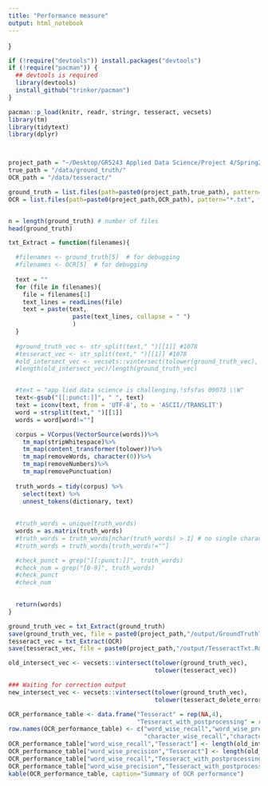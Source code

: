 ```yaml
---
title: "Performance measure"
output: html_notebook
---
```


}


```r
if (!require("devtools")) install.packages("devtools")
if (!require("pacman")) {
  ## devtools is required
  library(devtools)
  install_github("trinker/pacman")
}

pacman::p_load(knitr, readr, stringr, tesseract, vecsets)
library(tm)
library(tidytext)
library(dplyr)



project_path = "~/Desktop/GR5243 Applied Data Science/Project 4/Spring2019-Proj4-grp8-1"
true_path = "/data/ground_truth/"
OCR_path = "/data/tesseract/"

ground_truth = list.files(path=paste0(project_path,true_path), pattern="*.txt", full.names=TRUE, recursive=FALSE)
OCR = list.files(path=paste0(project_path,OCR_path), pattern="*.txt", full.names=TRUE, recursive=FALSE)


n = length(ground_truth) # number of files
head(ground_truth)

```


```r
txt_Extract = function(filenames){

  #filenames <- ground_truth[5]  # for debugging
  #filenames <- OCR[5]  # for debugging
  
  text = ""
  for (file in filenames){
    file = filenames[1]
    text_lines = readLines(file)
    text = paste(text, 
                  paste(text_lines, collapse = " ")
                  )
  }
  
  #ground_truth_vec <- str_split(text," ")[[1]] #1078
  #tesseract_vec <- str_split(text," ")[[1]] #1078
  #old_intersect_vec <- vecsets::vintersect(tolower(ground_truth_vec), tolower(tesseract_vec)) #607
  #length(old_intersect_vec)/length(ground_truth_vec)


  #text = "app lied data science is challenging.!sfsfas 09073 \\W"
  text<-gsub("[[:punct:]]", " ", text)
  text = iconv(text, from = 'UTF-8', to = 'ASCII//TRANSLIT')
  word = strsplit(text," ")[[1]]
  words = word[word!=""]

  corpus = VCorpus(VectorSource(words))%>%
    tm_map(stripWhitespace)%>%
    tm_map(content_transformer(tolower))%>%
    tm_map(removeWords, character(0))%>%
    tm_map(removeNumbers)%>%
    tm_map(removePunctuation)
  
  truth_words = tidy(corpus) %>%
    select(text) %>%
    unnest_tokens(dictionary, text)
    
  
  #truth_words = unique(truth_words)
  words = as.matrix(truth_words)
  #truth_words = truth_words[nchar(truth_words) > 1] # no single character words
  #truth_words = truth_words[truth_words!=""]

  #check_punct = grep("[[:punct:]]", truth_words)
  #check_num = grep("[0-9]", truth_words)
  #check_punct
  #check_num

  
  return(words)
}
```

```r
ground_truth_vec = txt_Extract(ground_truth)
save(ground_truth_vec, file = paste0(project_path,"/output/GroundTruthTxt.Rdata"))
tesseract_vec = txt_Extract(OCR)
save(tesseract_vec, file = paste0(project_path,"/output/TesseractTxt.Rdata"))

old_intersect_vec <- vecsets::vintersect(tolower(ground_truth_vec), 
                                         tolower(tesseract_vec)) 

### Waiting for correction output
new_intersect_vec <- vecsets::vintersect(tolower(ground_truth_vec),
                                         tolower(tesseract_delete_error_vec))

OCR_performance_table <- data.frame("Tesseract" = rep(NA,4),
                                    "Tesseract_with_postprocessing" = rep(NA,4))
row.names(OCR_performance_table) <- c("word_wise_recall","word_wise_precision",
                                      "character_wise_recall","character_wise_precision")
OCR_performance_table["word_wise_recall","Tesseract"] <- length(old_intersect_vec)/length(ground_truth_vec)
OCR_performance_table["word_wise_precision","Tesseract"] <- length(old_intersect_vec)/length(tesseract_vec)
OCR_performance_table["word_wise_recall","Tesseract_with_postprocessing"] <- length(new_intersect_vec)/length(ground_truth_vec)
OCR_performance_table["word_wise_precision","Tesseract_with_postprocessing"] <- length(new_intersect_vec)/length(tesseract_delete_error_vec)
kable(OCR_performance_table, caption="Summary of OCR performance")
```

```r






```

